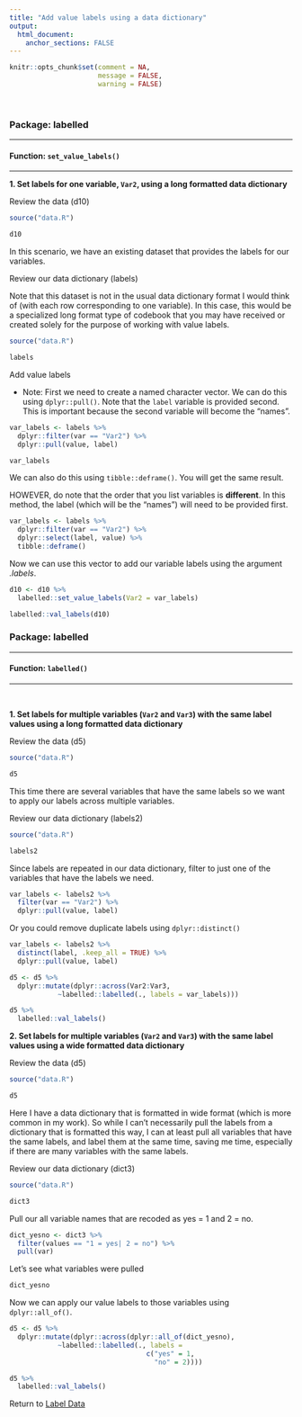 ```yaml
---
title: "Add value labels using a data dictionary"
output: 
  html_document:
    anchor_sections: FALSE
---
```


```r
knitr::opts_chunk$set(comment = NA,
                      message = FALSE,
                      warning = FALSE)
```

<br>


### Package: labelled

---

#### Function: `set_value_labels()`

---

**1\. Set labels for one variable, `Var2`, using a long formatted data dictionary**

Review the data (d10)

```r

source("data.R")

d10

```

In this scenario, we have an existing dataset that provides the labels for our variables. 

Review our data dictionary (labels)

Note that this dataset is not in the usual data dictionary format I would think of (with each row corresponding to one variable). In this case, this would be a specialized long format type of codebook that you may have received or created solely for the purpose of working with value labels.

```r

source("data.R")

labels

```


Add value labels

* Note: First we need to create a named character vector. We can do this using `dplyr::pull()`. Note that the `label` variable is provided second. This is important because the second variable will become the "names".

```r

var_labels <- labels %>%
  dplyr::filter(var == "Var2") %>%
  dplyr::pull(value, label) 

```

```r

var_labels

```

We can also do this using `tibble::deframe()`. You will get the same result. 

HOWEVER, do note that the order that you list variables is **different**. In this method, the label (which will be the "names") will need to be provided first. 

```r

var_labels <- labels %>%
  dplyr::filter(var == "Var2") %>%
  dplyr::select(label, value) %>%
  tibble::deframe()

```

Now we can use this vector to add our variable labels using the argument *.labels*.

```r

d10 <- d10 %>%
  labelled::set_value_labels(Var2 = var_labels)

labelled::val_labels(d10)

```

### Package: labelled

---

#### Function: `labelled()`

---

<br>

**1\. Set labels for multiple variables (`Var2` and `Var3`) with the same label values using a long formatted data dictionary**

Review the data (d5)

```r

source("data.R")

d5

```

This time there are several variables that have the same labels so we want to apply our labels across multiple variables.

Review our data dictionary (labels2)

```r

source("data.R")

labels2

```

Since labels are repeated in our data dictionary, filter to just one of the variables that have the labels we need.

```r

var_labels <- labels2 %>%
  filter(var == "Var2") %>%
  dplyr::pull(value, label) 

```

Or you could remove duplicate labels using `dplyr::distinct()`

```r

var_labels <- labels2 %>%
  distinct(label, .keep_all = TRUE) %>%
  dplyr::pull(value, label) 

```


```r

d5 <- d5 %>% 
  dplyr::mutate(dplyr::across(Var2:Var3, 
            ~labelled::labelled(., labels = var_labels)))

d5 %>% 
  labelled::val_labels()

```

**2\. Set labels for multiple variables (`Var2` and `Var3`) with the same label values using a wide formatted data dictionary**

Review the data (d5)

```r

source("data.R")

d5

```

Here I have a data dictionary that is formatted in wide format (which is more common in my work). So while I can't necessarily pull the labels from a dictionary that is formatted this way, I can at least pull all variables that have the same labels, and label them at the same time, saving me time, especially if there are many variables with the same labels.

Review our data dictionary (dict3)

```r

source("data.R")

dict3

```

Pull our all variable names that are recoded as yes = 1 and 2 = no.

```r

dict_yesno <- dict3 %>%
  filter(values == "1 = yes| 2 = no") %>%
  pull(var)

```

Let's see what variables were pulled

```r

dict_yesno

```


Now we can apply our value labels to those variables using `dplyr::all_of()`.

```r

d5 <- d5 %>% 
  dplyr::mutate(dplyr::across(dplyr::all_of(dict_yesno), 
            ~labelled::labelled(., labels = 
                                  c("yes" = 1,
                                    "no" = 2))))

d5 %>% 
  labelled::val_labels()


```



Return to [Label Data](https://github.com/Cghlewis/data-wrangling-functions/wiki/Label Data)